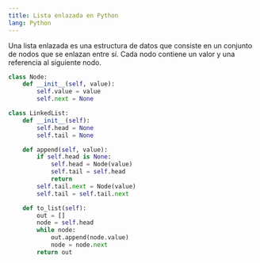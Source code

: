 ```yaml
---
title: Lista enlazada en Python
lang: Python
---
```


Una lista enlazada es una estructura de datos que consiste en un conjunto de nodos que se enlazan entre sí. Cada nodo contiene un valor y una referencia al siguiente nodo.

```py title="linked_list.py"
class Node:
    def __init__(self, value):
        self.value = value
        self.next = None

class LinkedList:
    def __init__(self):
        self.head = None
        self.tail = None

    def append(self, value):
        if self.head is None:
            self.head = Node(value)
            self.tail = self.head
            return
        self.tail.next = Node(value)
        self.tail = self.tail.next

    def to_list(self):
        out = []
        node = self.head
        while node:
            out.append(node.value)
            node = node.next
        return out
```